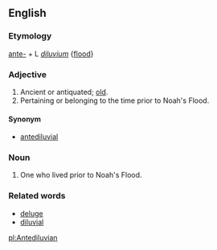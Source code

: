 ==English==

===Etymology===
[[ante-]] + L ''[[diluvium]]'' {[[flood]]}

===Adjective===
# Ancient or antiquated; [[old]].
# Pertaining or belonging to the time prior to Noah's Flood.

====Synonym====
*[[antediluvial]]

===Noun===
# One who lived prior to Noah's Flood.

===Related words===
*[[deluge]]
*[[diluvial]]

[[pl:Antediluvian]]